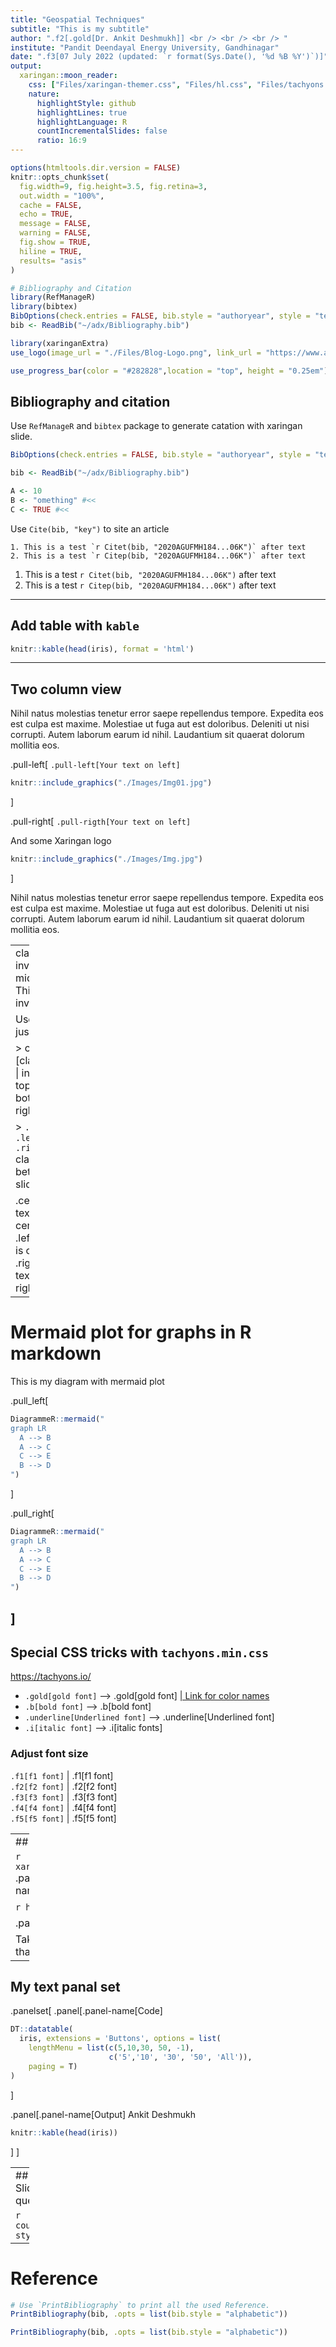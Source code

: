 ```yaml
---
title: "Geospatial Techniques"
subtitle: "This is my subtitle"
author: ".f2[.gold[Dr. Ankit Deshmukh]] <br /> <br /> <br /> "
institute: "Pandit Deendayal Energy University, Gandhinagar"
date: ".f3[07 July 2022 (updated: `r format(Sys.Date(), '%d %B %Y')`)]"
output:
  xaringan::moon_reader:
    css: ["Files/xaringan-themer.css", "Files/hl.css", "Files/tachyons.min.css"]
    nature:
      highlightStyle: github
      highlightLines: true
      highlightLanguage: R
      countIncrementalSlides: false
      ratio: 16:9
---
```


```r
options(htmltools.dir.version = FALSE)
knitr::opts_chunk$set(
  fig.width=9, fig.height=3.5, fig.retina=3,
  out.width = "100%",
  cache = FALSE,
  echo = TRUE,
  message = FALSE, 
  warning = FALSE,
  fig.show = TRUE,
  hiline = TRUE,
  results= "asis" 
)

# Bibliography and Citation  
library(RefManageR)
library(bibtex)
BibOptions(check.entries = FALSE, bib.style = "authoryear", style = "text", first.inits = FALSE)
bib <- ReadBib("~/adx/Bibliography.bib")
```


```r
library(xaringanExtra)
use_logo(image_url = "./Files/Blog-Logo.png", link_url = "https://www.ankitdeshmukh.com/", width = "60px", height = "60px")

use_progress_bar(color = "#282828",location = "top", height = "0.25em")
```

<!-- ------------------------- START SLIDES HERE --------------------------- -->

## Bibliography and citation

Use `RefManageR` and `bibtex` package to generate catation with xaringan slide.

```r
BibOptions(check.entries = FALSE, bib.style = "authoryear", style = "text", first.inits = FALSE)

bib <- ReadBib("~/adx/Bibliography.bib")

A <- 10 
B <- "omething" #<<
C <- TRUE #<<

```

Use `Cite(bib, "key")` to site an article 

```text
1. This is a test `r Citet(bib, "2020AGUFMH184...06K")` after text 
2. This is a test `r Citep(bib, "2020AGUFMH184...06K")` after text 

```

1. This is a test `r Citet(bib, "2020AGUFMH184...06K")` after text 
2. This is a test `r Citep(bib, "2020AGUFMH184...06K")` after text 

---

## Add table with `kable`

```r
knitr::kable(head(iris), format = 'html')
```

---

## Two column view
Nihil natus molestias tenetur error saepe repellendus tempore. Expedita eos est culpa est maxime. Molestiae ut fuga aut est doloribus. Deleniti ut nisi corrupti. Autem laborum earum id nihil. Laudantium sit quaerat dolorum mollitia eos.

.pull-left[
`.pull-left[Your text on left]`

```r
knitr::include_graphics("./Images/Img01.jpg")
```

]

.pull-right[
`.pull-rigth[Your text on left]`

And some Xaringan logo
```r
knitr::include_graphics("./Images/Img.jpg")
```
]

Nihil natus molestias tenetur error saepe repellendus tempore. Expedita eos est culpa est maxime. Molestiae ut fuga aut est doloribus. Deleniti ut nisi corrupti. Autem laborum earum id nihil. Laudantium sit quaerat dolorum mollitia eos.

---
class: inverse middle left
# This is an inverse slide 

Use `class:` just after `---` 

> class: [class_name] | inverse, top, center, bottom, left, right etc.

> `.center[] .left[] .rigth[]` classes in between slides

.center[This text is centered]
.left[This text is on left]
.right[This text in on right]

---

# Mermaid plot for graphs in R markdown 
This is my diagram with mermaid plot

.pull_left[
```r
DiagrammeR::mermaid("
graph LR
  A --> B
  A --> C
  C --> E
  B --> D
")
```
]

.pull_right[
```r
DiagrammeR::mermaid("
graph LR
  A --> B
  A --> C
  C --> E
  B --> D
")
```
]
---

## Special CSS tricks with `tachyons.min.css`
<https://tachyons.io/>

- `.gold[gold font]` --> .gold[gold font] [| Link for color names](http://tachyons.io/docs/themes/skins/)
- `.b[bold font]` --> .b[bold font]
- `.underline[Underlined font]` --> .underline[Underlined font]
- `.i[italic font]` --> .i[italic fonts]

### Adjust font size

`.f1[f1 font]` | .f1[f1 font] <br /> 
`.f2[f2 font]` | .f2[f2 font] <br /> 
`.f3[f3 font]` | .f3[f3 font] <br /> 
`.f4[f4 font]` | .f4[f4 font] <br /> 
`.f5[f5 font]` | .f5[f5 font] <br /> 

---
## Panal set in Slides

```r
xaringanExtra::use_panelset()
```
.panelset[
.panel[.panel-name[app.R]

```r
hist(runif(100))
```
]

.panel[.panel-name[About]

Take a look at the R code in that other panel.
]
]

---

## My text panal set

.panelset[
.panel[.panel-name[Code]

```r
DT::datatable(
  iris, extensions = 'Buttons', options = list(
    lengthMenu = list(c(5,10,30, 50, -1), 
                      c('5','10', '30', '50', 'All')),
    paging = T)
)
```
]

.panel[.panel-name[Output]
Ankit Deshmukh

```r
knitr::kable(head(iris))
```
]
]

---
## Adding countdown in Slides
Solve this random question :: blab blab its

```r
countdown::countdown(20, style = "z-index:100")
```

---
# Reference 

```r
# Use `PrintBibliography` to print all the used Reference.
PrintBibliography(bib, .opts = list(bib.style = "alphabetic"))
```

```r
PrintBibliography(bib, .opts = list(bib.style = "alphabetic"))
```

